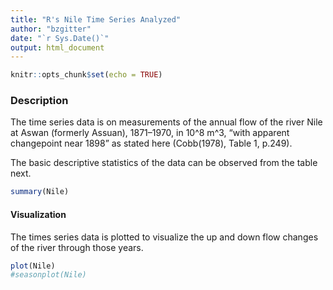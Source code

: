 ```yaml
---
title: "R's Nile Time Series Analyzed"
author: "bzgitter"
date: "`r Sys.Date()`"
output: html_document
---
```


```r
knitr::opts_chunk$set(echo = TRUE)
```

### Description

The time series data is on measurements of the annual flow of the river Nile at Aswan (formerly Assuan), 1871–1970, in 10^8 m^3, “with apparent changepoint near 1898” as stated here (Cobb(1978), Table 1, p.249).

The basic descriptive statistics of the data can be observed from the table next.

```r
summary(Nile)
```

#### Visualization

The times series data is plotted to visualize the up and down flow changes of the river through those years.

```r
plot(Nile)
#seasonplot(Nile)
```


